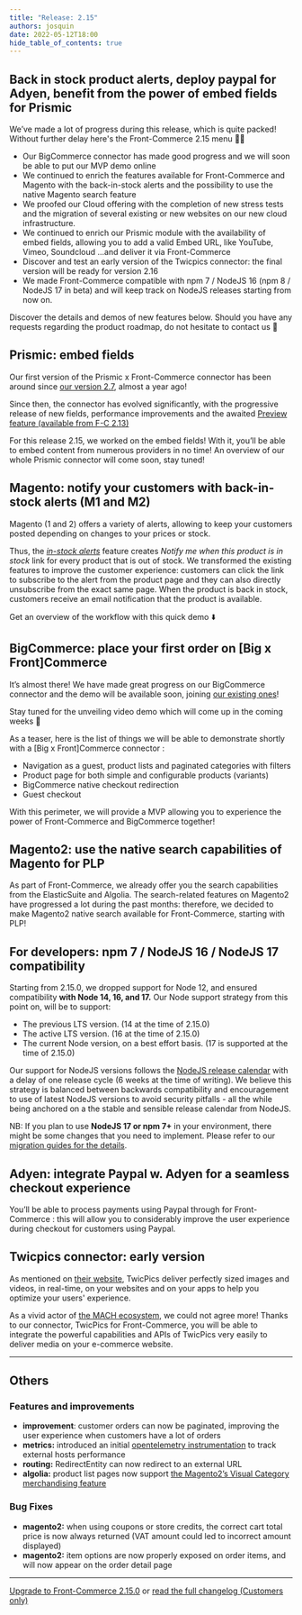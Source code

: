 ```yaml
---
title: "Release: 2.15"
authors: josquin
date: 2022-05-12T18:00
hide_table_of_contents: true
---
```


## Back in stock product alerts, deploy paypal for Adyen, benefit from the power of embed fields for Prismic

We’ve made a lot of progress during this release, which is quite packed! Without
further delay here's the Front-Commerce 2.15 menu 🧑‍🍳

- Our BigCommerce connector has made good progress and we will soon be able to
  put our MVP demo online
- We continued to enrich the features available for Front-Commerce and Magento
  with the back-in-stock alerts and the possibility to use the native Magento
  search feature
- We proofed our Cloud offering with the completion of new stress tests and the
  migration of several existing or new websites on our new cloud infrastructure.
- We continued to enrich our Prismic module with the availability of embed
  fields, allowing you to add a valid Embed URL, like YouTube, Vimeo, Soundcloud
  ...and deliver it via Front-Commerce
- Discover and test an early version of the Twicpics connector: the final
  version will be ready for version 2.16
- We made Front-Commerce compatible with npm 7 / NodeJS 16 (npm 8 / NodeJS 17 in
  beta) and will keep track on NodeJS releases starting from now on.

Discover the details and demos of new features below. Should you have any
requests regarding the product roadmap, do not hesitate to contact us 👋

<!--truncate-->


## Prismic: embed fields

Our first version of the Prismic x Front-Commerce connector has been around
since
[our version 2.7](https://developers.front-commerce.com/blog/2021/06/15/front-commerce-2.7/),
almost a year ago!

Since then, the connector has evolved significantly, with the progressive
release of new fields, performance improvements and the awaited
[Preview feature (available from F-C 2.13)](https://developers.front-commerce.com/blog/2022/02/17/front-commerce-2.13/)

For this release 2.15, we worked on the embed fields! With it, you’ll be able to
embed content from numerous providers in no time! An overview of our whole
Prismic connector will come soon, stay tuned!

## Magento: notify your customers with back-in-stock alerts (M1 and M2)

Magento (1 and 2) offers a variety of alerts, allowing to keep your customers
posted depending on changes to your prices or stock.

Thus, the
_[in-stock alerts](https://docs.magento.com/user-guide/catalog/inventory-product-alerts.html#in-stock-alerts)_
feature creates _Notify me when this product is in stock_ link for every product
that is out of stock. We transformed the existing features to improve the
customer experience: customers can click the link to subscribe to the alert from
the product page and they can also directly unsubscribe from the exact same
page. When the product is back in stock, customers receive an email notification
that the product is available.

Get an overview of the workflow with this quick demo ⬇️

<LoomVideo url="https://www.loom.com/embed/e3bc12d196ee425593a86a724fc4d53f" />

## BigCommerce: place your first order on [Big x Front]Commerce

It’s almost there! We have made great progress on our BigCommerce connector and
the demo will be available soon, joining
[our existing ones](https://demo.front-commerce.app/)!

Stay tuned for the unveiling video demo which will come up in the coming weeks
🙂

As a teaser, here is the list of things we will be able to demonstrate shortly
with a [Big x Front]Commerce connector :

- Navigation as a guest, product lists and paginated categories with filters
- Product page for both simple and configurable products (variants)
- BigCommerce native checkout redirection
- Guest checkout

With this perimeter, we will provide a MVP allowing you to experience the power
of Front-Commerce and BigCommerce together!

## Magento2: use the native search capabilities of Magento for PLP

As part of Front-Commerce, we already offer you the search capabilities from the
ElasticSuite and Algolia. The search-related features on Magento2 have
progressed a lot during the past months: therefore, we decided to make Magento2
native search available for Front-Commerce, starting with PLP!

## For developers: **npm 7 / NodeJS 16 / NodeJS 17 compatibility**

Starting from 2.15.0, we dropped support for Node 12, and ensured compatibility
**with Node 14, 16, and 17.** Our Node support strategy from this point on, will
be to support:

- The previous LTS version. (14 at the time of 2.15.0)
- The active LTS version. (16 at the time of 2.15.0)
- The current Node version, on a best effort basis. (17 is supported at the time
  of 2.15.0)

Our support for NodeJS versions follows the
[NodeJS release calendar](https://nodejs.org/en/about/releases/) with a delay of
one release cycle (6 weeks at the time of writing). We believe this strategy is
balanced between backwards compatibility and encouragement to use of latest
NodeJS versions to avoid security pitfalls - all the while being anchored on a
the stable and sensible release calendar from NodeJS.

NB: If you plan to use **NodeJS 17 or npm 7+** in your environment, there might
be some changes that you need to implement. Please refer to our
[migration guides for the details](https://developers.front-commerce.com/docs/appendices/migration-guides#2-14-0-gt-2-15-0).

## Adyen: integrate Paypal w. Adyen for a seamless checkout experience

You’ll be able to process payments using Paypal through for Front-Commerce :
this will allow you to considerably improve the user experience during checkout
for customers using Paypal.

## Twicpics connector: early version

As mentioned on [their website](https://www.twicpics.com/), TwicPics deliver
perfectly sized images and videos, in real-time, on your websites and on your
apps to help you optimize your users' experience.

As a vivid actor of [the MACH ecosystem](https://machalliance.org/), we could
not agree more! Thanks to our connector, TwicPics for Front-Commerce, you will
be able to integrate the powerful capabilities and APIs of TwicPics very easily
to deliver media on your e-commerce website.

<hr />

## Others

### Features and improvements

- **improvement**: customer orders can now be paginated, improving the user
  experience when customers have a lot of orders
- **metrics:** introduced an initial
  [opentelemetry instrumentation](https://opentelemetry.io/) to track external
  hosts performance
- **routing:** RedirectEntity can now redirect to an external URL
- **algolia:** product list pages now support
  [the Magento2’s Visual Category merchandising feature](https://www.algolia.com/doc/integration/magento-2/merchandising/category-merchandising/?client=php)

### Bug Fixes

- **magento2:** when using coupons or store credits, the correct cart total
  price is now always returned (VAT amount could led to incorrect amount
  displayed)
- **magento2:** item options are now properly exposed on order items, and will
  now appear on the order detail page

<hr />

<ChangelogFooter>

[Upgrade to Front-Commerce 2.15.0](/docs/appendices/migration-guides#2-14-0-gt-2-15-0)
or
[read the full changelog (Customers only)](https://gitlab.blackswift.cloud/front-commerce/front-commerce/-/releases/2.15.0)

</ChangelogFooter>

